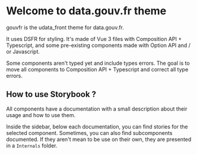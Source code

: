
<Meta title="Introduction" />

# Welcome to data.gouv.fr theme

gouvfr is the udata_front theme for data.gouv.fr.

It uses DSFR for styling.
It's made of Vue 3 files with Composition API + Typescript, and some pre-existing components made with Option API and / or Javascript.

Some components aren't typed yet and include types errors.
The goal is to move all components to Composition API + Typescript and correct all type errors.

## How to use Storybook ?

All components have a documentation with a small description about their usage and how to use them.

Inside the sidebar, below each documentation, you can find stories for the selected component.
Sometimes, you can also find subcomponents documented.
If they aren't mean to be use on their own, they are presented in a `Internals` folder.
